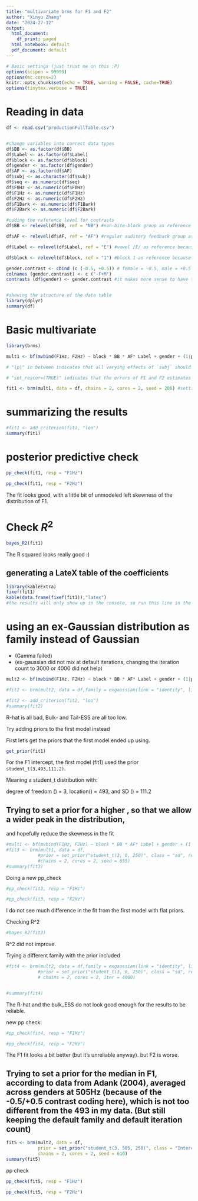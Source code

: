 ```yaml
---
title: "multivariate brms for F1 and F2"
author: "Xinyu Zhang"
date: "2024-27-12"
output:
  html_document:
    df_print: paged
  html_notebook: default
  pdf_document: default
---
```


```r
# Basic settings (just trust me on this :P)
options(scipen = 99999) 
options(mc.cores=2) 
knitr::opts_chunk$set(echo = TRUE, warning = FALSE, cache=TRUE)
options(tinytex.verbose = TRUE)
```

# Reading in data

```r
df <- read.csv("productionFullTable.csv")


#change variables into correct data types
df$BB <- as.factor(df$BB)
df$Label <- as.factor(df$Label)
df$block <- as.factor(df$block)
df$gender <- as.factor(df$gender)
df$AF <- as.factor(df$AF)
df$subj <- as.character(df$subj)
df$seq <- as.numeric(df$seq)
df$F0Hz <- as.numeric(df$F0Hz)
df$F1Hz <- as.numeric(df$F1Hz)
df$F2Hz <- as.numeric(df$F2Hz)
df$F1Bark <- as.numeric(df$F1Bark)
df$F2Bark <- as.numeric(df$F2Bark)

#coding the reference level for contrasts
df$BB <- relevel(df$BB, ref = "NB") #non-bite-block group as reference 

df$AF <- relevel(df$AF, ref = "AF") #regular auditory feedback group as reference

df$Label <- relevel(df$Label, ref = "E") #vowel /E/ as reference because it is less affected by the bite block

df$block <- relevel(df$block, ref = "1") #block 1 as reference because it's the pretest

gender.contrast <- cbind (c (-0.5, +0.5)) # female = -0.5, male = +0.5 
colnames (gender.contrast) <- c ("-F+M")
contrasts (df$gender) <- gender.contrast #it makes more sense to have the grand mean as reference level than having either gender. See the other html file for comparison


#showing the structure of the data table
library(dplyr)
summary(df)
```

# Basic multivariate

```r
library(brms)

mult1 <- bf(mvbind(F1Hz, F2Hz) ~ block * BB * AF* Label + gender + (1|p|subj) + (1|q|word)) + set_rescor(TRUE)

# "|p|" in between indicates that all varying effects of `subj` should be modeled as correlated (F1&F2 intercept per subject). Same with "|q|".

# "set_rescor=(TRUE)" indicates that the errors of F1 and F2 estimates are to be modeled as correlated

fit1 <- brm(mult1, data = df, chains = 2, cores = 2, seed = 206) #setting seed for reproducibility
```

# summarizing the results

```r
#fit1 <- add_criterion(fit1, "loo")
summary(fit1)
```

# posterior predictive check

```r
pp_check(fit1, resp = "F1Hz")

pp_check(fit1, resp = "F2Hz")
```

The fit looks good, with a little bit of unmodeled left skewness of the distribution of F1.

# Check $R^2$

```r
bayes_R2(fit1)
```

The R squared looks really good :)

## generating a LateX table of the coefficients
```r
library(kableExtra)
fixef(fit1)
kable(data.frame(fixef(fit1)),"latex")
#the results will only show up in the console, so run this line in the console, and change the column names as needed
```





# using an ex-Gaussian distribution as family instead of Gaussian

* (Gamma failed)
* (ex-gaussian did not mix at default iterations, changing the iteration count to 3000 or 4000 did not help)
```r
mult2 <- bf(mvbind(F1Hz, F2Hz) ~ block * BB * AF* Label + gender + (1|p|subj) + (1|q|word)) #set_rescor(TRUE) is not possible for exgaussian

#fit2 <- brm(mult2, data = df,family = exgaussian(link = "identity", link_sigma = "log", link_beta = "log"), chains = 2, cores = 2, iter = 4000)
```

```r
#fit2 <- add_criterion(fit2, "loo")
#summary(fit2)
```

R-hat is all bad, Bulk- and Tail-ESS are all too low.


Try adding priors to the first model instead


First let's get the priors that the first model ended up using.

```r
get_prior(fit1)
```


For the F1 intercept, the first model (fit1) used the prior `student_t(3,493,111.2)`. 

Meaning a student_t distribution with: 

degree of freedom (\nu) = 3, location(\mu) = 493, and SD (\sigma) = 111.2

## Trying to set a prior for a higher \sigma, so that we allow a wider peak in the distribution, 

and hopefully reduce the skewness in the fit

```r
#mult1 <- bf(mvbind(F1Hz, F2Hz) ~ block * BB * AF* Label + gender + (1|p|subj) + (1|q|word)) + set_rescor(TRUE) #same as the first model
#fit3 <- brm(mult1, data = df, 
            #prior = set_prior("student_t(3, 0, 250)", class = "sd", resp = "F1Hz", group = "subj", coef = "Intercept"),
            #chains = 2, cores = 2, seed = 655)
#summary(fit3)
```

Doing a new pp_check
```r
#pp_check(fit3, resp = "F1Hz")

#pp_check(fit3, resp = "F2Hz")
```

I do not see much difference in the fit from the first model with flat priors.

Checking R^2
```r
#bayes_R2(fit3)
```

R^2 did not improve.

Trying a different family with the prior included

```r
#fit4 <- brm(mult2, data = df,family = exgaussian(link = "identity", link_sigma = "log", link_beta = "log"),
            #prior = set_prior("student_t(3, 0, 250)", class = "sd", resp = "F1Hz", group = "subj", coef = "Intercept"),
            # chains = 2, cores = 2, iter = 4000)


#summary(fit4)
```

The R-hat and the bulk_ESS do not look good enough for the results to be reliable.

new pp check:

```r
#pp_check(fit4, resp = "F1Hz")

#pp_check(fit4, resp = "F2Hz")
```

The F1 fit looks a bit better (but it's unreliable anyway). but F2 is worse.

## Trying to set a prior for the median in F1, according to data from Adank (2004), averaged across genders at 505Hz (because of the -0.5/+0.5 contrast coding here), which is not too different from the 493 in my data. (But still keeping the default family and default iteration count)

```r
fit5 <- brm(mult2, data = df,
            prior = set_prior("student_t(3, 505, 250)", class = "Intercept", resp = "F1Hz"),
            chains = 2, cores = 2, seed = 610)
summary(fit5)
```

pp check

```r
pp_check(fit5, resp = "F1Hz")

pp_check(fit5, resp = "F2Hz")
```